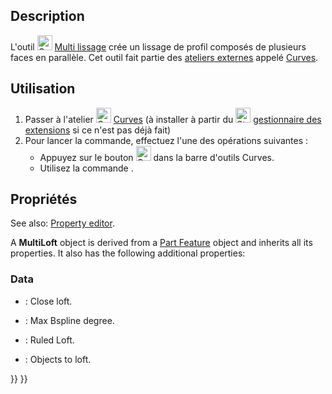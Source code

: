 <languages/>

{{Docnav/fr
|[[Curves_ReflectLines/fr|Ligne de réflexion]]
|[[Curves_BlendSurf2/fr|Surface de continuité]]
|[[Curves_Workbench/fr|Atelier Curves]]
|IconL=Curves_ReflectLines.svg
|IconR=Curves_BlendSurf2.svg
|IconC=Curves_workbench_icon.svg
}}

{{GuiCommand/fr
|Name=Curves MultiLoft
|Name/fr=Curves Multi lissage
|MenuLocation=Surfaces → MultiLoft
|Workbenches=[[Curves_Workbench/fr|Curves]]
}}

==Description==

<div class="mw-translate-fuzzy">
L'outil [[Image:Curves_MultiLoft.svg|24px]] [[Curves_MultiLoft/fr|Multi lissage]] crée un lissage de profil composés de plusieurs faces en parallèle. Cet outil fait partie des [[External_workbenches/fr|ateliers externes]] appelé [[Curves_Workbench/fr|Curves]].
</div>

<span id="Usage"></span>
==Utilisation==

<div class="mw-translate-fuzzy">
# Passer à l'atelier [[Image:Curves_workbench_icon.svg|24px]] [[Curves_Workbench/fr|Curves]] (à installer à partir du [[Image:Std_AddonMgr.svg|24px]] [[Std_AddonMgr/fr|gestionnaire des extensions]] si ce n'est pas déjà fait)
# Pour lancer la commande, effectuez l'une des opérations suivantes :
#* Appuyez sur le bouton [[Image:Curves_MultiLoft.svg|24px]] dans la barre d'outils Curves.
#* Utilisez la commande {{MenuCommand|Surfaces → MultiLoft}}.
</div>

<span id="Properties"></span>
==Propriétés==

<div lang="en" dir="ltr" class="mw-content-ltr">
See also: [[Property_editor|Property editor]].
</div>

<div lang="en" dir="ltr" class="mw-content-ltr">
A '''MultiLoft''' object is derived from a [[Part_Feature|Part Feature]] object and inherits all its properties. It also has the following additional properties:
</div>

<div lang="en" dir="ltr" class="mw-content-ltr">
===Data===
</div>

<div lang="en" dir="ltr" class="mw-content-ltr">
{{TitleProperty|Multiloft}}
</div>

<div lang="en" dir="ltr" class="mw-content-ltr">
* {{PropertyData|Closed|Bool}}: Close loft.
* {{PropertyData|MaxDegree|Integer}}: Max Bspline degree.
* {{PropertyData|Ruled|Bool}}: Ruled Loft.
* {{PropertyData|Sources|LinkList}}: Objects to loft.
</div>


{{Docnav/fr
|[[Curves_ReflectLines/fr|Ligne de réflexion]]
|[[Curves_BlendSurf2/fr|Surface de continuité]]
|[[Curves_Workbench/fr|Atelier Curves]]
|IconL=Curves_ReflectLines.svg
|IconR=Curves_BlendSurf2.svg
|IconC=Curves_workbench_icon.svg
}}

{{Curves Tools navi{{#translation:}}}}
{{Userdocnavi{{#translation:}}}}